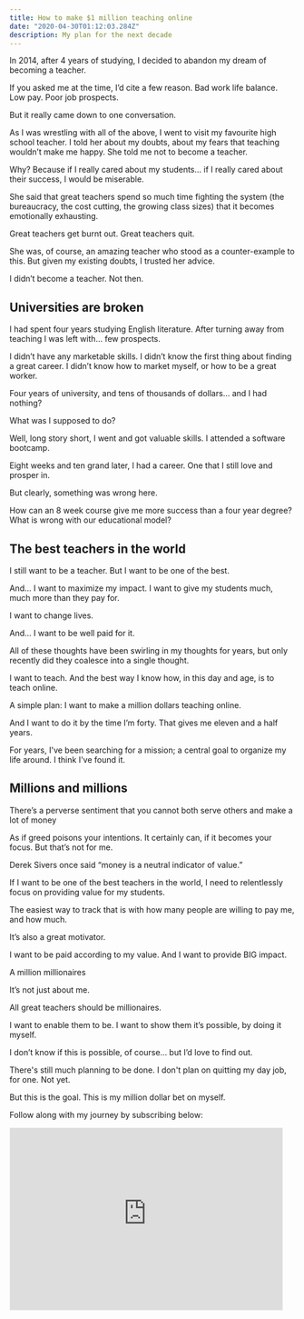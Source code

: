 ```yaml
---
title: How to make $1 million teaching online
date: "2020-04-30T01:12:03.284Z"
description: My plan for the next decade
---
```


In 2014, after 4 years of studying, I decided to abandon my dream of becoming a teacher.

If you asked me at the time, I’d cite a few reason. Bad work life balance. Low pay. Poor job prospects.

But it really came down to one conversation.

As I was wrestling with all of the above, I went to visit my favourite high school teacher. I told her about my doubts, about my fears that teaching wouldn’t make me happy. She told me not to become a teacher.

Why? Because if I really cared about my students... if I really cared about their success, I would be miserable.

She said that great teachers spend so much time fighting the system (the bureaucracy, the cost cutting, the growing class sizes) that it becomes emotionally exhausting. 

Great teachers get burnt out. Great teachers quit.

She was, of course, an amazing teacher who stood as a counter-example to this. But given my existing doubts, I trusted her advice.

I didn’t become a teacher. Not then.

## Universities are broken

I had spent four years studying English literature. After turning away from teaching I was left with... few prospects.

I didn’t have any marketable skills. I didn’t know the first thing about finding a great career. I didn’t know how to market myself, or how to be a great worker.

Four years of university, and tens of thousands of dollars... and I had nothing?

What was I supposed to do?

Well, long story short, I went and got valuable skills. I attended a software bootcamp.

Eight weeks and ten grand later, I had a career. One that I still love and prosper in.

But clearly, something was wrong here.

How can an 8 week course give me more success than a four year degree? What is wrong with our educational model?

## The best teachers in the world

I still want to be a teacher. But I want to be one of the best.

And... I want to maximize my impact. I want to give my students much, much more than they pay for.

I want to change lives.

And... I want to be well paid for it.

All of these thoughts have been swirling in my thoughts for years, but only recently did they coalesce into a single thought.

I want to teach. And the best way I know how, in this day and age, is to teach online.

A simple plan: I want to make a million dollars teaching online.

And I want to do it by the time I’m forty. That gives me eleven and a half years.

For years, I've been searching for a mission; a central goal to organize my life around. I think I've found it.

## Millions and millions

There’s a perverse sentiment that you cannot both serve others and make a lot of money

As if greed poisons your intentions. It certainly can, if it becomes your focus. But that’s not for me.

Derek Sivers once said “money is a neutral indicator of value.”

If I want to be one of the best teachers in the world, I need to relentlessly focus on providing value for my students.

The easiest way to track that is with how many people are willing to pay me, and how much.

It’s also a great motivator.

I want to be paid according to my value. And I want to provide BIG impact.

A million millionaires

It’s not just about me.

All great teachers should be millionaires.

I want to enable them to be. I want to show them it’s possible, by doing it myself.

I don’t know if this is possible, of course... but I’d love to find out.

There's still much planning to be done. I don't plan on quitting my day job, for one. Not yet.

But this is the goal. This is my million dollar bet on myself.

Follow along with my journey by subscribing below:

<iframe src="https://scottdomes.substack.com/embed" width="480" height="320" style="border:1px solid #EEE; background:white;" frameborder="0" scrolling="no"></iframe>